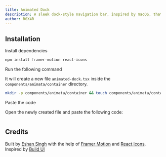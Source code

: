 ```yaml
---
title: Animated Dock
description: A sleek dock-style navigation bar, inspired by macOS, that combines glassmorphic design with functionality. With smooth animations and responsive icons, it enhances navigation for a modern web application.
author: R0X4R
---
```


<ComponentPreview name="container-animated-dock--docs" />

## Installation

<Steps>
<Step>Install dependencies</Step>

```bash
npm install framer-motion react-icons
```

<Step>Run the following command</Step>

It will create a new file `animated-dock.tsx` inside the `components/animata/container` directory.

```bash
mkdir -p components/animata/container && touch components/animata/container/animated-dock.tsx
```

<Step>Paste the code</Step>

Open the newly created file and paste the following code:

```jsx file=<rootDir>/animata/container/animated-dock.tsx

```
</Steps>


## Credits

   Built by [Eshan Singh](https://github.com/R0X4R) with the help of [Framer Motion](https://www.framer.com/motion/) and [React Icons](https://react-icons.github.io/react-icons/). Inspired by [Build UI](https://buildui.com/recipes/magnified-dock)
